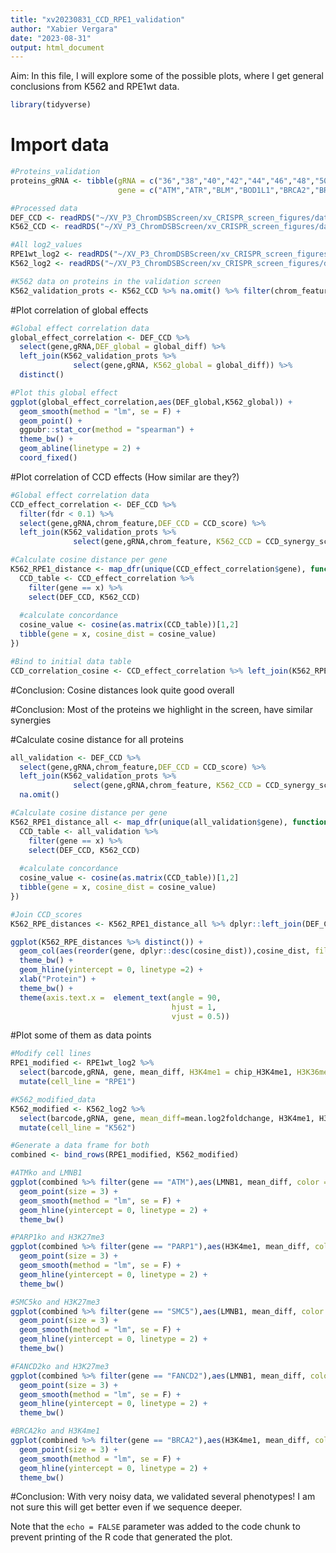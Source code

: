 ```yaml
---
title: "xv20230831_CCD_RPE1_validation"
author: "Xabier Vergara"
date: "2023-08-31"
output: html_document
---
```


Aim: In this file, I will explore some of the possible plots, where I get general conclusions from K562 and RPE1wt data.

```r
library(tidyverse)
```

# Import data

```r
#Proteins_validation
proteins_gRNA <- tibble(gRNA = c("36","38","40","42","44","46","48","50","52","54","56","58","60","62","64","66","68","70","72","74"),
                        gene = c("ATM","ATR","BLM","BOD1L1","BRCA2","BRCC3","CHAF1A","CHEK2","FAAP24","FANCD2","FANCG","FANCM","MDC1","PARP1","POLL","RAD50","RBBP8","RMI2","SMC5","TOPBP1"))

#Processed data
DEF_CCD <- readRDS("~/XV_P3_ChromDSBScreen/xv_CRISPR_screen_figures/data/revisions/validation_screen/xv20230907_CCD_analysis_summary_DEF.rds") %>% left_join(proteins_gRNA) %>% mutate(chrom_feature = str_extract(pattern = "(H3|l|L).*", feature))
K562_CCD <- readRDS("~/XV_P3_ChromDSBScreen/xv_CRISPR_screen_figures/data/processed_data/xv20220819_Table_S7_DR_screen_results.rds") %>% left_join(proteins_gRNA)

#All log2_values
RPE1wt_log2 <- readRDS("~/XV_P3_ChromDSBScreen/xv_CRISPR_screen_figures/data/revisions/validation_screen/xv20230831_delta_log2_balance_RPE1wt.rds") %>% left_join(proteins_gRNA)
K562_log2 <- readRDS("~/XV_P3_ChromDSBScreen/xv_CRISPR_screen_figures/data/processed_data/CCD_analysis/xv20220819_log2_MMEJNHEJ_differentials_chromatin_KO.rds") %>% left_join(proteins_gRNA)

#K562 data on proteins in the validation screen
K562_validation_prots <- K562_CCD %>% na.omit() %>% filter(chrom_feature %in% c("H3K4me1","H3K36me3","LMNB1","H3K27me3","H3K27ac","H3K4me2","H3K4me3","H3K9me3","H3K9me2","late_replicating"))

```

#Plot correlation of global effects
```r
#Global effect correlation data
global_effect_correlation <- DEF_CCD %>% 
  select(gene,gRNA,DEF_global = global_diff) %>% 
  left_join(K562_validation_prots %>% 
              select(gene,gRNA, K562_global = global_diff)) %>%
  distinct()

#Plot this global effect
ggplot(global_effect_correlation,aes(DEF_global,K562_global)) + 
  geom_smooth(method = "lm", se = F) +
  geom_point() +
  ggpubr::stat_cor(method = "spearman") +
  theme_bw() + 
  geom_abline(linetype = 2) +
  coord_fixed()

```

#Plot correlation of CCD effects (How similar are they?)
```r
#Global effect correlation data
CCD_effect_correlation <- DEF_CCD %>%
  filter(fdr < 0.1) %>%
  select(gene,gRNA,chrom_feature,DEF_CCD = CCD_score) %>% 
  left_join(K562_validation_prots %>% 
              select(gene,gRNA,chrom_feature, K562_CCD = CCD_synergy_score))

#Calculate cosine distance per gene
K562_RPE1_distance <- map_dfr(unique(CCD_effect_correlation$gene), function(x){
  CCD_table <- CCD_effect_correlation %>%
    filter(gene == x) %>%
    select(DEF_CCD, K562_CCD) 
  
  #calculate concordance
  cosine_value <- cosine(as.matrix(CCD_table))[1,2]
  tibble(gene = x, cosine_dist = cosine_value)
})

#Bind to initial data table
CCD_correlation_cosine <- CCD_effect_correlation %>% left_join(K562_RPE1_distance)

```
#Conclusion: Cosine distances look quite good overall

#Conclusion: Most of the proteins we highlight in the screen, have similar synergies

#Calculate cosine distance for all proteins
```r
all_validation <- DEF_CCD %>%
  select(gene,gRNA,chrom_feature,DEF_CCD = CCD_score) %>% 
  left_join(K562_validation_prots %>% 
              select(gene,gRNA,chrom_feature, K562_CCD = CCD_synergy_score)) %>%
  na.omit()

#Calculate cosine distance per gene
K562_RPE1_distance_all <- map_dfr(unique(all_validation$gene), function(x){
  CCD_table <- all_validation %>%
    filter(gene == x) %>%
    select(DEF_CCD, K562_CCD) 
  
  #calculate concordance
  cosine_value <- cosine(as.matrix(CCD_table))[1,2]
  tibble(gene = x, cosine_dist = cosine_value)
})

#Join CCD_scores
K562_RPE_distances <- K562_RPE1_distance_all %>% dplyr::left_join(DEF_CCD %>% select(gene, gRNA,fdr)) 

ggplot(K562_RPE_distances %>% distinct()) +
  geom_col(aes(reorder(gene, dplyr::desc(cosine_dist)),cosine_dist, fill = fdr < 0.1)) +
  theme_bw() + 
  geom_hline(yintercept = 0, linetype =2) +
  xlab("Protein") + 
  theme_bw() + 
  theme(axis.text.x =  element_text(angle = 90,
                                    hjust = 1,
                                    vjust = 0.5))
```

#Plot some of them as data points
```R
#Modify cell lines
RPE1_modified <- RPE1wt_log2 %>% 
  select(barcode,gRNA, gene, mean_diff, H3K4me1 = chip_H3K4me1, H3K36me3 = chip_H3K36me3, H3K27me3 = dam_H3K27me3, LMNB1 = dam_LMNB1) %>% 
  mutate(cell_line = "RPE1")

#K562_modified_data
K562_modified <- K562_log2 %>% 
  select(barcode,gRNA, gene, mean_diff=mean.log2foldchange, H3K4me1, H3K36me3, H3K27me3, LMNB1) %>% 
  mutate(cell_line = "K562")

#Generate a data frame for both
combined <- bind_rows(RPE1_modified, K562_modified)

#ATMko and LMNB1
ggplot(combined %>% filter(gene == "ATM"),aes(LMNB1, mean_diff, color = cell_line)) +
  geom_point(size = 3) +
  geom_smooth(method = "lm", se = F) +
  geom_hline(yintercept = 0, linetype = 2) +
  theme_bw()

#PARP1ko and H3K27me3
ggplot(combined %>% filter(gene == "PARP1"),aes(H3K4me1, mean_diff, color = cell_line)) +
  geom_point(size = 3) +
  geom_smooth(method = "lm", se = F) +
  geom_hline(yintercept = 0, linetype = 2) +
  theme_bw()

#SMC5ko and H3K27me3
ggplot(combined %>% filter(gene == "SMC5"),aes(LMNB1, mean_diff, color = cell_line)) +
  geom_point(size = 3) +
  geom_smooth(method = "lm", se = F) +
  geom_hline(yintercept = 0, linetype = 2) +
  theme_bw()

#FANCD2ko and H3K27me3
ggplot(combined %>% filter(gene == "FANCD2"),aes(LMNB1, mean_diff, color = cell_line)) +
  geom_point(size = 3) +
  geom_smooth(method = "lm", se = F) +
  geom_hline(yintercept = 0, linetype = 2) +
  theme_bw()

#BRCA2ko and H3K4me1
ggplot(combined %>% filter(gene == "BRCA2"),aes(H3K4me1, mean_diff, color = cell_line)) +
  geom_point(size = 3) +
  geom_smooth(method = "lm", se = F) +
  geom_hline(yintercept = 0, linetype = 2) +
  theme_bw()

```
#Conclusion: With very noisy data, we validated several phenotypes! I am not sure this will get better even if we sequence deeper. 

Note that the `echo = FALSE` parameter was added to the code chunk to prevent printing of the R code that generated the plot.
